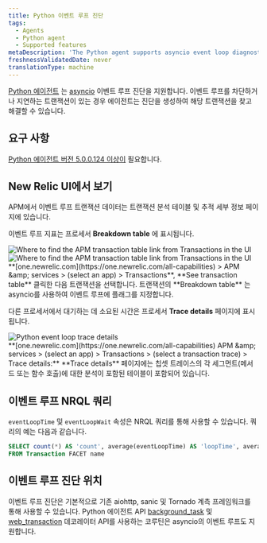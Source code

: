 ```yaml
---
title: Python 이벤트 루프 진단
tags:
  - Agents
  - Python agent
  - Supported features
metaDescription: 'The Python agent supports asyncio event loop diagnostics, giving you insight into transactions delaying or blocking the completion of event loops.'
freshnessValidatedDate: never
translationType: machine
---
```


[Python 에이전트](/docs/agents/python-agent/getting-started/introduction-new-relic-python) 는 [asyncio](https://docs.python.org/3/library/asyncio.html) 이벤트 루프 진단을 지원합니다. 이벤트 루프를 차단하거나 지연하는 트랜잭션이 있는 경우 에이전트는 진단을 생성하여 해당 트랜잭션을 찾고 해결할 수 있습니다.

## 요구 사항

[Python 에이전트 버전 5.0.0.124 이상이](/docs/release-notes/agent-release-notes/python-release-notes) 필요합니다.

## New Relic UI에서 보기

APM에서 이벤트 루프 트랜잭션 데이터는 트랜잭션 분석 테이블 및 추적 세부 정보 페이지에 있습니다.

이벤트 루프 지표는 프로세서 <DNT>**Breakdown table**</DNT> 에 표시됩니다.

<img title="Find APM transaction table" alt="Where to find the APM transaction table link from Transactions in the UI" src="/images/apm_screenshot-full_find-apm-transaction-table.webp" />

<img title="Find APM transaction table" alt="Where to find the APM transaction table link from Transactions in the UI" src="/images/apm_screenshot-crop_transaction-table-breakdown.webp" />

<figcaption>
  <DNT>**[one.newrelic.com](https://one.newrelic.com/all-capabilities) &gt; APM &amp;amp; services &gt; (select an app) &gt; Transactions**</DNT>, <DNT>**See transaction table**</DNT> 클릭한 다음 트랜잭션을 선택합니다. 트랜잭션의 <DNT>**Breakdown table**</DNT> 는 asyncio를 사용하여 이벤트 루프에 플래그를 지정합니다.
</figcaption>

다른 프로세서에서 대기하는 데 소요된 시간은 프로세서 <DNT>**Trace details**</DNT> 페이지에 표시됩니다.

<img title="python-event-loop-trace-details.png" alt="Python event loop trace details" src="/images/apm_screenshot-crop_transaction-breakdown-page.webp" />

<figcaption>
  <DNT>**[one.newrelic.com](https://one.newrelic.com/all-capabilities) APM &amp;amp; services &gt; (select an app) &gt; Transactions &gt; (select a transaction trace) &gt; Trace details:**</DNT> <DNT>**Trace details**</DNT> 페이지에는 칩셋 트레이스의 각 세그먼트(메서드 또는 함수 호출)에 대한 분석이 포함된 테이블이 포함되어 있습니다.
</figcaption>

## 이벤트 루프 NRQL 쿼리

`eventLoopTime` 및 `eventLoopWait` 속성은 NRQL 쿼리를 통해 사용할 수 있습니다. 쿼리의 예는 다음과 같습니다.

```sql
SELECT count(*) AS 'count', average(eventLoopTime) AS 'loopTime', average(eventLoopWait) AS 'loopWait' 
FROM Transaction FACET name
```

## 이벤트 루프 진단 위치

이벤트 루프 진단은 기본적으로 기존 aiohttp, sanic 및 Tornado 계측 프레임워크를 통해 사용할 수 있습니다. Python 에이전트 API [background\_task](/docs/agents/python-agent/python-agent-api/background_task) 및 [web\_transaction](/docs/agents/python-agent/python-agent-api/webtransaction) 데코레이터 API를 사용하는 코루틴은 asyncio의 이벤트 루프도 지원합니다.